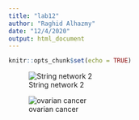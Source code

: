 ```yaml
---
title: "lab12"
author: "Raghid Alhazmy"
date: "12/4/2020"
output: html_document
---
```


```r
knitr::opts_chunk$set(echo = TRUE)
```


![String network 2](String Network(1).png)

![ovarian cancer](String Network - ovarian cancer.png)
